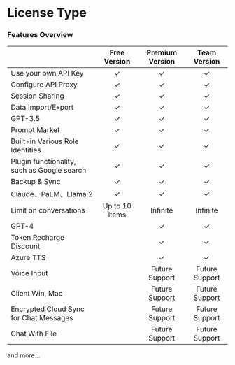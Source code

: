 # License Type

### Features Overview

|                                             |  Free Version  | Premium Version |  Team Version  |
| ------------------------------------------- | :------------: | :-------------: | :------------: |
| Use your own API Key                        |       ✓        |        ✓        |       ✓        |
| Configure API Proxy                         |       ✓        |        ✓        |       ✓        |
| Session Sharing                             |       ✓        |        ✓        |       ✓        |
| Data Import/Export                          |       ✓        |        ✓        |       ✓        |
| GPT-3.5                                     |       ✓        |        ✓        |       ✓        |
| Prompt Market                               |       ✓        |        ✓        |       ✓        |
| Built-in Various Role Identities            |       ✓        |        ✓        |       ✓        |
| Plugin functionality, such as Google search |       ✓        |        ✓        |       ✓        |
| Backup & Sync                               |       ✓        |        ✓        |       ✓        |
| Claude、PaLM、Llama 2                       |       ✓        |        ✓        |       ✓        |
| Limit on conversations                      | Up to 10 items |    Infinite     |    Infinite    |
| GPT-4                                       |                |        ✓        |       ✓        |
| Token Recharge Discount                     |                |        ✓        |       ✓        |
| Azure TTS                                   |                |        ✓        |       ✓        |
| Voice Input                                 |                | Future Support  | Future Support |
| Client Win, Mac                             |                | Future Support  | Future Support |
| Encrypted Cloud Sync for Chat Messages      |                | Future Support  | Future Support |
| Chat With File                              |                | Future Support  | Future Support |

and more...
